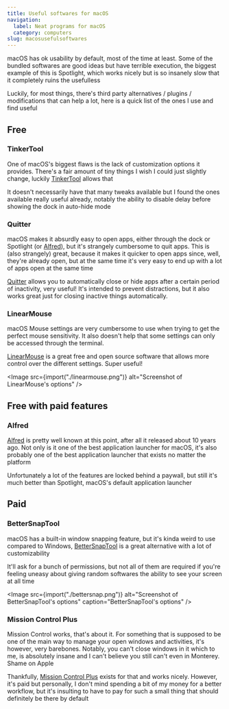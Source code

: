 ```yaml
---
title: Useful softwares for macOS
navigation:
  label: Neat programs for macOS
  category: computers
slug: macosusefulsoftwares
---
```


macOS has ok usability by default, most of the time at least. Some of the bundled softwares are good ideas but have terrible execution, the biggest example of this is Spotlight, which works nicely but is so insanely slow that it completely ruins the usefulless

Luckily, for most things, there's third party alternatives / plugins / modifications that can help a lot, here is a quick list of the ones I use and find useful

## Free

### TinkerTool

One of macOS's biggest flaws is the lack of customization options it provides. There's a fair amount of tiny things I wish I could just slightly change, luckily [TinkerTool](https://www.bresink.com/osx/TinkerTool.html) allows that

It doesn't necessarily have that many tweaks available but I found the ones available really useful already, notably the ability to disable delay before showing the dock in auto-hide mode

### Quitter

macOS makes it absurdly easy to open apps, either through the dock or Spotlight (or [Alfred](#alfred)), but it's strangely cumbersome to quit apps. This is (also strangely) great, because it makes it quicker to open apps since, well, they're already open, but at the same time it's very easy to end up with a lot of apps open at the same time

[Quitter](https://marco.org/apps#quitter) allows you to automatically close or hide apps after a certain period of inactivity, very useful! It's intended to prevent distractions, but it also works great just for closing inactive things automatically.

### LinearMouse

macOS Mouse settings are very cumbersome to use when trying to get the perfect mouse sensitivity. It also doesn't help that some settings can only be accessed through the terminal.

[LinearMouse](https://linearmouse.app/) is a great free and open source software that allows more control over the different settings. Super useful!

<Image src={import("./linearmouse.png")} alt="Screenshot of LinearMouse's options" />

## Free with paid features

### Alfred

[Alfred](https://www.alfredapp.com/) is pretty well known at this point, after all it released about 10 years ago. Not only is it one of the best application launcher for macOS, it's also probably one of the best application launcher that exists no matter the platform

Unfortunately a lot of the features are locked behind a paywall, but still it's much better than Spotlight, macOS's default application launcher

## Paid

### BetterSnapTool

macOS has a built-in window snapping feature, but it's kinda weird to use compared to Windows, [BetterSnapTool](https://apps.apple.com/us/app/bettersnaptool/id417375580?mt=12) is a great alternative with a lot of customizability

It'll ask for a bunch of permissions, but not all of them are required if you're feeling uneasy about giving random softwares the ability to see your screen at all time

<Image
  src={import("./bettersnap.png")}
  alt="Screenshot of BetterSnapTool's options"
  caption="BetterSnapTool's options"
/>

### Mission Control Plus

Mission Control works, that's about it. For something that is supposed to be one of the main way to manage your open windows and activities, it's however, very barebones. Notably, you can't close windows in it which to me, is absolutely insane and I can't believe you still can't even in Monterey. Shame on Apple

Thankfully, [Mission Control Plus](https://www.fadel.io/missioncontrolplus) exists for that and works nicely. However, it's paid but personally, I don't mind spending a bit of my money for a better workflow, but it's insulting to have to pay for such a small thing that should definitely be there by default
